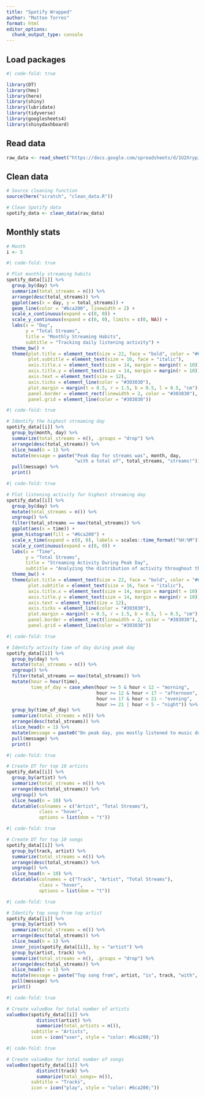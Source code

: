 ```yaml
---
title: "Spotify Wrapped"
author: "Matteo Torres"
format: html
editor_options: 
  chunk_output_type: console
---
```


## Load packages
```r
#| code-fold: true

library(DT)
library(hms)
library(here)
library(shiny)
library(lubridate)
library(tidyverse)
library(googlesheets4)
library(shinydashboard)
```

## Read data
```r
raw_data <- read_sheet("https://docs.google.com/spreadsheets/d/1U2XrypJcbxnK-hb4GnnqcOejY00HU1kcCVIfWHB_Q7A/edit?usp=sharing")
```

## Clean data
```r
# Source cleaning function
source(here("scratch", "clean_data.R"))

# Clean Spotify data
spotify_data <- clean_data(raw_data)
```

## Monthly stats
```r
# Month
i <- 5
```

```r
#| code-fold: true

# Plot monthly streaming habits
spotify_data[[i]] %>%
  group_by(day) %>%
  summarize(total_streams = n()) %>%
  arrange(desc(total_streams)) %>%
  ggplot(aes(x = day, y = total_streams)) +
  geom_line(color = "#6ca200", linewidth = 2) +
  scale_x_continuous(expand = c(0, 0)) +
  scale_y_continuous(expand = c(0, 0), limits = c(0, NA)) +
  labs(x = "Day",
       y = "Total Streams",
       title = "Monthly Streaming Habits",
       subtitle = "Tracking daily listening activity") +
  theme_bw() +
  theme(plot.title = element_text(size = 22, face = "bold", color = "#6ca200"),
        plot.subtitle = element_text(size = 16, face = "italic"),
        axis.title.x = element_text(size = 14, margin = margin(t = 10)),
        axis.title.y = element_text(size = 14, margin = margin(r = 10)),
        axis.text = element_text(size = 12),
        axis.ticks = element_line(color = "#303030"),
        plot.margin = margin(t = 0.5, r = 1.5, b = 0.5, l = 0.5, "cm"),
        panel.border = element_rect(linewidth = 2, color = "#303030"),
        panel.grid = element_line(color = "#303030"))
```

```r
#| code-fold: true

# Identify the highest streaming day
spotify_data[[i]] %>%
  group_by(month, day) %>%
  summarize(total_streams = n(), .groups = "drop") %>%
  arrange(desc(total_streams)) %>%
  slice_head(n = 1) %>%
  mutate(message = paste("Peak day for streams was", month, day, 
                         "with a total of", total_streams, "streams!")) %>%
  pull(message) %>%
  print()
```

```r
#| code-fold: true

# Plot listening activity for highest streaming day
spotify_data[[i]] %>%
  group_by(day) %>%
  mutate(total_streams = n()) %>%
  ungroup() %>%
  filter(total_streams == max(total_streams)) %>%
  ggplot(aes(x = time)) +
  geom_histogram(fill = "#6ca200") +
  scale_x_time(expand = c(0, 0), labels = scales::time_format("%H:%M")) +
  scale_y_continuous(expand = c(0, 0)) +
  labs(x = "Time",
       y = "Total Streams",
       title = "Streaming Activity During Peak Day",
       subtitle = "Analyzing the distribution of activity throughout the day") +
  theme_bw() +
  theme(plot.title = element_text(size = 22, face = "bold", color = "#6ca200"),
        plot.subtitle = element_text(size = 16, face = "italic"),
        axis.title.x = element_text(size = 14, margin = margin(t = 10)),
        axis.title.y = element_text(size = 14, margin = margin(r = 10)),
        axis.text = element_text(size = 12),
        axis.ticks = element_line(color = "#303030"),
        plot.margin = margin(t = 0.5, r = 1.5, b = 0.5, l = 0.5, "cm"),
        panel.border = element_rect(linewidth = 2, color = "#303030"),
        panel.grid = element_line(color = "#303030"))
```

```r
#| code-fold: true

# Identify activity time of day during peak day
spotify_data[[i]] %>%
  group_by(day) %>%
  mutate(total_streams = n()) %>%
  ungroup() %>%
  filter(total_streams == max(total_streams)) %>%
  mutate(hour = hour(time),
         time_of_day = case_when(hour >= 5 & hour < 12 ~ "morning",
                                 hour >= 12 & hour < 17 ~ "afternoon",
                                 hour >= 17 & hour < 21 ~ "evening",
                                 hour >= 21 | hour < 5 ~ "night")) %>% 
  group_by(time_of_day) %>%
  summarize(total_streams = n()) %>%
  arrange(desc(total_streams)) %>%
  slice_head(n = 1) %>%
  mutate(message = paste0("On peak day, you mostly listened to music during the ", time_of_day,".")) %>%
  pull(message) %>%
  print()
```

```r
#| code-fold: true

# Create DT for top 10 artists
spotify_data[[i]] %>%
  group_by(artist) %>%
  summarize(total_streams = n()) %>%
  arrange(desc(total_streams)) %>%
  ungroup() %>%
  slice_head(n = 10) %>%
  datatable(colnames = c("Artist", "Total Streams"),
            class = "hover",
            options = list(dom = "t"))
```

```r
#| code-fold: true

# Create DT for top 10 songs
spotify_data[[i]] %>%
  group_by(track, artist) %>%
  summarize(total_streams = n()) %>%
  arrange(desc(total_streams)) %>%
  ungroup() %>%
  slice_head(n = 10) %>%
  datatable(colnames = c("Track", "Artist", "Total Streams"),
            class = "hover",
            options = list(dom = "t"))
```

```r
#| code-fold: true

# Identify top song from top artist
spotify_data[[i]] %>%
  group_by(artist) %>%
  summarize(total_streams = n()) %>%
  arrange(desc(total_streams)) %>%
  slice_head(n = 1) %>%
  inner_join(spotify_data[[i]], by = "artist") %>%
  group_by(artist, track) %>%
  summarize(total_streams = n(), .groups = "drop") %>%
  arrange(desc(total_streams)) %>%
  slice_head(n = 1) %>%
  mutate(message = paste("Top song from", artist, "is", track, "with", total_streams, "streams!")) %>%
  pull(message) %>%
  print()
```

```r
#| code-fold: true

# Create valueBox for total number of artists
valueBox(spotify_data[[i]] %>%
           distinct(artist) %>%
           summarize(total_artists = n()),
         subtitle = "Artists",
         icon = icon("user", style = "color: #6ca200;"))
```

```r
#| code-fold: true

# Create valueBox for total number of songs
valueBox(spotify_data[[i]] %>%
           distinct(track) %>%
           summarize(total_songs= n()),
         subtitle = "Tracks",
         icon = icon("play", style = "color: #6ca200;"))
```

